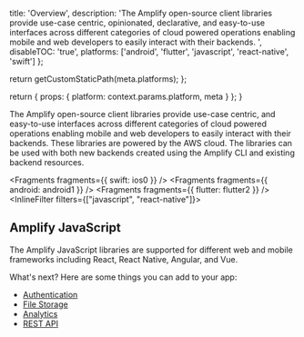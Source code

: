
  title: 'Overview',
  description:
    'The Amplify open-source client libraries provide use-case centric, opinionated, declarative, and easy-to-use interfaces across different categories of cloud powered operations enabling mobile and web developers to easily interact with their backends. ',
  disableTOC: 'true',
  platforms: ['android', 'flutter', 'javascript', 'react-native', 'swift']
};

  return getCustomStaticPath(meta.platforms);
};

  return {
    props: {
      platform: context.params.platform,
      meta
    }
  };
}


The Amplify open-source client libraries provide use-case centric, and easy-to-use interfaces across different categories of cloud powered operations enabling mobile and web developers to easily interact with their backends. These libraries are powered by the AWS cloud. The libraries can be used with both new backends created using the Amplify CLI and existing backend resources.


<Fragments fragments={{ swift: ios0 }} />
<Fragments fragments={{ android: android1 }} />
<Fragments fragments={{ flutter: flutter2 }} />
<InlineFilter filters={["javascript", "react-native"]}>

## Amplify JavaScript

The Amplify JavaScript libraries are supported for different web and mobile frameworks including React, React Native, Angular, and Vue.

What's next? Here are some things you can add to your app:

- [Authentication](/lib/auth/getting-started)
- [File Storage](/lib/storage/getting-started)
- [Analytics](/lib/analytics/getting-started)
- [REST API](/lib/restapi/getting-started)

</InlineFilter>
